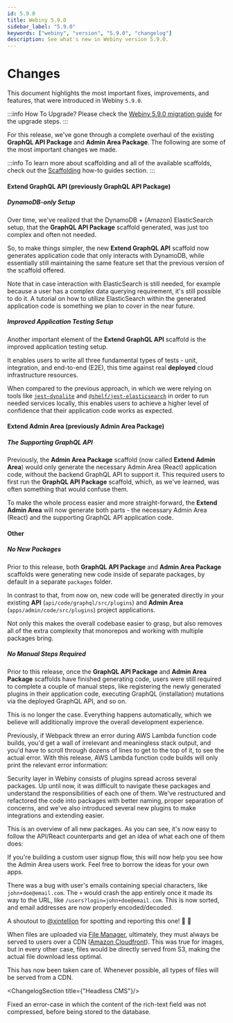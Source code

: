 ```yaml
---
id: 5.9.0
title: Webiny 5.9.0
sidebar_label: "5.9.0"
keywords: ["webiny", "version", "5.9.0", "changelog"]
description: See what's new in Webiny version 5.9.0.
---
```




# Changes

This document highlights the most important fixes, improvements, and features, that were introduced in Webiny `5.9.0`.

:::info How To Upgrade?
Please check the [Webiny 5.9.0 migration guide](/docs/how-to-guides/upgrade-webiny/5.8.0-to-5.9.0) for the upgrade steps.
:::

<ChangelogSection title="Development" />

<ChangelogItem prNumber="1720" title="Improved Scaffolding" />


For this release, we've gone through a complete overhaul of the existing **GraphQL API Package** and **Admin Area Package**. The following are some of the most important changes we made.

<CenteredImage title="Improved Scaffolding" src={scaffolds} />

<!--

:::tip
To learn more about the changes we made and the reasoning behind them, check out the dedicated [Webiny 5.9.0 - Improved Scaffolding](#) blog post.
:::
 -->

:::info
To learn more about scaffolding and all of the available scaffolds, check out the [Scaffolding](/docs/how-to-guides/webiny-cli/scaffolding/introduction) how-to guides section.
:::

#### Extend GraphQL API (previously GraphQL API Package)

##### DynamoDB-only Setup

Over time, we've realized that the DynamoDB + (Amazon) ElasticSearch setup, that the **GraphQL API Package** scaffold generated, was just too complex and often not needed.

So, to make things simpler, the new **Extend GraphQL API** scaffold now generates application code that only interacts with DynamoDB, while essentially still maintaining the same feature set that the previous version of the scaffold offered.

Note that in case interaction with ElasticSearch is still needed, for example because a user has a complex data querying requirement, it's still possible to do it. A tutorial on how to utilize ElasticSearch within the generated application code is something we plan to cover in the near future.

##### Improved Application Testing Setup

Another important element of the **Extend GraphQL API** scaffold is the improved application testing setup.

It enables users to write all three fundamental types of tests - unit, integration, and end-to-end (E2E), this time against real **deployed** cloud infrastructure resources.

When compared to the previous approach, in which we were relying on tools like [`jest-dynalite`](https://www.npmjs.com/package/jest-dynalite) and [`@shelf/jest-elasticsearch`](https://www.npmjs.com/package/@shelf/jest-elasticsearch) in order to run needed services locally, this enables users to achieve a higher level of confidence that their application code works as expected.

#### Extend Admin Area (previously Admin Area Package)

##### The Supporting GraphQL API

Previously, the **Admin Area Package** scaffold (now called **Extend Admin Area**) would only generate the necessary Admin Area (React) application code, without the backend GraphQL API to support it. This required users to first run the **GraphQL API Package** scaffold, which, as we've learned, was often something that would confuse them.

To make the whole process easier and more straight-forward, the **Extend Admin Area** will now generate both parts - the necessary Admin Area (React) and the supporting GraphQL API application code.

#### Other

##### No New Packages

Prior to this release, both **GraphQL API Package** and **Admin Area Package** scaffolds were generating new code inside of separate packages, by default in a separate `packages` folder.

In contrast to that, from now on, new code will be generated directly in your existing **API** (`api/code/graphql/src/plugins`) and **Admin Area** (`apps/admin/code/src/plugins`) project applications.

Not only this makes the overall codebase easier to grasp, but also removes all of the extra complexity that monorepos and working with multiple packages bring.

##### No Manual Steps Required

Prior to this release, once the **GraphQL API Package** and **Admin Area Package**  scaffolds have finished generating code, users were still required to complete a couple of manual steps, like  registering the newly generated plugins in their application code, executing GraphQL (installation) mutations via the deployed GraphQL API, and so on.

This is no longer the case. Everything happens automatically, which we believe will additionally improve the overall development experience.

<ChangelogItem prNumber="1693" title="Improved AWS Lambda Function Bundling Error Output" />

Previously, if Webpack threw an error during AWS Lambda function code builds, you'd get a wall of irrelevant and meaningless stack output, and you'd have to scroll through dozens of lines to get to the top of it, to see the actual error. With this release, AWS Lambda function code builds will only print the relevant error information:

<CenteredImage title="AWS Lambda Function Build Error" src={webpackError} />


<ChangelogSection title="Security" />

<ChangelogItem prNumber="1693" title="Reorganize Security Packages" />

Security layer in Webiny consists of plugins spread across several packages. Up until now, it was difficult to navigate these packages and understand the responsibilities of each one of them. We've restructured and refactored the code into packages with better naming, proper separation of concerns, and we've also introduced several new plugins to make integrations and extending easier.

This is an overview of all new packages. As you can see, it's now easy to follow the API/React counterparts and get an idea of what each one of them does:

<CenteredImage title="API and React Security Packages" src={securityPackages} />

If you're building a custom user signup flow, this will now help you see how the Admin Area users work. Feel free to borrow the ideas for your own apps.

<ChangelogItem prNumber="1693" title="Fix Handling of Emails That Contain Special Characters" />

There was a bug with user's emails containing special characters, like `john+doe@email.com`. The `+` would crash the app entirely once it made its way to the URL, like `/users?login=john+doe@email.com`. This is now sorted, and email addresses are now properly encoded/decoded.

A shoutout to [@xintellion](https://github.com/xintellion) for spotting and reporting this one! 🙌 🍻

<ChangelogSection title="File Manager" />

<ChangelogItem prNumber="1710" title="Fixed Serving of Non-Image Files" />

When files are uploaded via [File Manager](https://www.webiny.com/serverless-app/file-manager/), ultimately, they must always be served to users over a CDN ([Amazon Cloudfront](https://aws.amazon.com/cloudfront/)). This was true for images, but in every other case, files would be directly served from S3, making the actual file download less optimal.

This has now been taken care of. Whenever possible, all types of files will be served from a CDN.

<ChangelogSection title={"Headless CMS"}/>

<ChangelogItem prNumber={1709} title="Rich-text Field Not Being Compressed"/>

Fixed an error-case in which the content of the rich-text field was not compressed, before being stored to the database.
